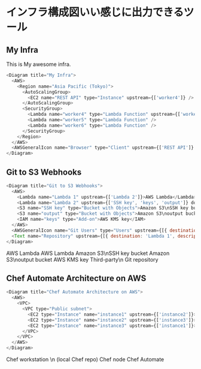# インフラ構成図いい感じに出力できるツール

## My Infra

This is My awesome infra.

```javascript
<Diagram title="My Infra">
  <AWS>
    <Region name="Asia Pacific (Tokyo)">
      <AutoScalingGroup>
        <EC2 name="REST API" type="Instance" upstream={['worker4']} />
      </AutoScalingGroup>
      <SecurityGroup>
        <Lambda name="worker4" type="Lambda Function" upstream={['worker5', 'worker6']} />
        <Lambda name="worker5" type="Lambda Function" />
        <Lambda name="worker6" type="Lambda Function" />
      </SecurityGroup>
    </Region>
  </AWS>
  <AWSGeneralIcon name="Browser" type="Client" upstream={['REST API']} />
</Diagram>
```

<Diagram title="My Infra">
  <AWS>
    <Region name="Asia Pacific (Tokyo)">
      <AutoScalingGroup>
        <EC2 name="REST API" type="Instance" upstream={['worker4']} />
      </AutoScalingGroup>
      <SecurityGroup>
        <Lambda name="worker4" type="Lambda Function" upstream={['worker5', 'worker6']} />
        <Lambda name="worker5" type="Lambda Function" />
        <Lambda name="worker6" type="Lambda Function" />
      </SecurityGroup>
    </Region>
  </AWS>
  <AWSGeneralIcon name="Browser" type="Client" upstream={['REST API']} />
</Diagram>

## Git to S3 Webhooks


```javascript
<Diagram title="Git to S3 Webhooks">
  <AWS>
    <Lambda name="Lambda 1" upstream={['Lambda 2']}>AWS Lambda</Lambda>
    <Lambda name="Lambda 2" upstream={['SSH key', 'keys', 'output']} downstream={['Repository']}>AWS Lambda</Lambda>
    <S3 name="SSH key" type="Bucket with Objects">Amazon S3\nSSH key bucket</S3>
    <S3 name="output" type="Bucket with Objects">Amazon S3\noutput bucket</S3>
    <IAM name="keys" type="Add-on">AWS KMS key</IAM>
  </AWS>
  <AWSGeneralIcon name="Git Users" type="Users" upstream={[{ destination: 'Repository', description: 'Git Push' }]} />
  <Text name="Repository" upstream={[{ destination: 'Lambda 1', description: 'Git webhook' }]}>Third-party\n Git repository</Text>
</Diagram>
```

<Diagram title="Git to S3 Webhooks">
  <AWS>
    <Lambda name="Lambda 1" upstream={['Lambda 2']}>AWS Lambda</Lambda>
    <Lambda name="Lambda 2" upstream={['SSH key', 'keys', 'output']} downstream={['Repository']}>AWS Lambda</Lambda>
    <S3 name="SSH key" type="Bucket with Objects">Amazon S3\nSSH key bucket</S3>
    <S3 name="output" type="Bucket with Objects">Amazon S3\noutput bucket</S3>
    <IAM name="keys" type="Add-on">AWS KMS key</IAM>
  </AWS>
  <AWSGeneralIcon name="Git Users" type="Users" upstream={[{ destination: 'Repository', description: 'Git Push' }]} />
  <Text name="Repository" upstream={[{ destination: 'Lambda 1', description: 'Git webhook' }]}>Third-party\n Git repository</Text>
</Diagram>


## Chef Automate Architecture on AWS


```javascript
<Diagram title="Chef Automate Architecture on AWS">
  <AWS>
    <VPC>
      <VPC type="Public subnet">
        <EC2 type="Instance" name="instance1" upstream={['instance2']}>Chef workstation \n (local Chef repo)</EC2>
        <EC2 type="Instance" name="instance2" upstream={['instance3']}>Chef node</EC2>
        <EC2 type="Instance" name="instance3" upstream={['instance1']}>Chef Automate</EC2>
      </VPC>
    </VPC>
  </AWS>
</Diagram>
```

<Diagram title="Chef Automate Architecture on AWS">
  <AWS>
    <VPC>
      <VPC type="Public subnet">
        <EC2 type="Instance" name="instance1" upstream={['instance2']}>Chef workstation \n (local Chef repo)</EC2>
        <EC2 type="Instance" name="instance2" upstream={['instance3']}>Chef node</EC2>
        <EC2 type="Instance" name="instance3" upstream={['instance1']}>Chef Automate</EC2>
      </VPC>
    </VPC>
  </AWS>
</Diagram>
